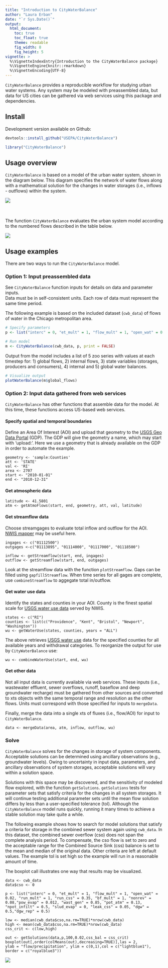 ```yaml
---
title: "Introduction to CityWaterBalance"
author: "Laura Erban"
date: "`r Sys.Date()`"
output: 
  html_document:
    toc: true
    toc_float: true
    theme: readable
    fig_width: 8
    fig_height: 5
vignette: >
  %\VignetteIndexEntry{Introduction to the CityWaterBalance package}
  %\VignetteEngine{knitr::rmarkdown}
  %\VignetteEncoding{UTF-8}
---
```


`CityWaterBalance` provides a reproducible workflow for studying urban water
systems.  Any system may be modeled with preassembled data, but data 
for US cities can be gathered via web services using this package and 
dependencies. 


## Install

Development version available on Github:

```r
devtools::install_github("USEPA/CityWaterBalance")
```

```r
library("CityWaterBalance")
```

## Usage overview

`CityWaterBalance` is based on a model of the urban water system, shown in the
diagram below.  This diagram specifies the network of water flows along with
a mathematical solution for the changes in water storages (i.e., inflows - 
outflows) within the system.  

![](urban_water_system.png)


<br><br>
The function `CityWaterBalance` evaluates the urban system model according to
the numbered flows described in the table below.

![](flow_table.png)


## Usage examples
There are two ways to run the `CityWaterBalance` model.

### Option 1:  Input preassembled data

See `CityWaterBalance` function inputs for details on data and parameter inputs.  
Data must be in self-consistent units.  Each row of data must represent the same 
time period. 

The following example is based on the included dataset (`cwb_data`) of flows of 
water in the Chicago metropolitan area.

```r
# Specify parameters
p <- list("interc" = 0, "et_mult" = 1, "flow_mult" = 1, "open_wat" = 0.02, "run_mult" = 1, "run_css" = 0.35, "bf_mult" = 1, "nonrev" = 0.08, "pow_evap" = 0.012, "wast_gen" = 0.85, "pot_atm" = 0.13, "npot_infilt" = 0.5, "slud_evap" = 0, "leak_css" = 0.05, "dgw" = 0.5, "dgw_rep" = 0.5)

# Run model
m <- CityWaterBalance(cwb_data, p, print = FALSE)
```

Output from the model includes a list of 5 zoo series with values at each 
timestep for: 1) global flows, 2) internal flows, 3) state variables (storages,
producers and consumers), 4) internal and 5) global water balances.

```r
# Visualize output
plotWaterBalance(m$global_flows)
```

### Option 2: Input data gathered from web services

`CityWaterBalance` has other functions that assemble data for the model.  At 
this time, these functions access US-based web services.

#### Specify spatial and temporal boundaries

Define an Area Of Interest (AOI) and upload that geometry to the 
[USGS Geo Data Portal](https://cida.usgs.gov/gdp/) (GDP). The GDP will give the
geometry a name, which may start with 'upload:'.  Here we use a geometry that is 
already available on the GDP in order to automate the example.

```
geometry <- 'sample:Counties'
att <- 'STATE'
val <- 'RI'
area <- 2707
start <- "2010-01-01"
end <- "2010-12-31"
```

#### Get atmospheric data

```
latitude <- 41.5801
atm <- getAtmoFlows(start, end, geometry, att, val, latitude)
```

#### Get streamflow data

Choose streamgages to evaluate total inflow and outflow for the AOI.  
[NWIS mapper](https://maps.waterdata.usgs.gov/) may be useful here.

```
ingages <- c("01112500")
outgages <-c("01113895", "01114000", "01117000", "01118500")

inflow <- getStreamflow(start, end, ingages)
outflow <- getStreamflow(start, end, outgages)
```

Look at the streamflow data with the function `plotStreamflow`.  Gaps can be 
filled using `gapfillStreamflow`.  When time series for all gages are complete, 
use `combineStreamflow` to aggegate total in/outflow.

#### Get water use data

Identify the states and counties in your AOI. County is the finest spatial scale 
for [USGS water use data](https://waterdata.usgs.gov/nwis/wu) served by NWIS.

```
states <- c("RI")
counties <- list(c("Providence", "Kent", "Bristol", "Newport", "Washington"))
wu <- getWaterUse(states, counties, years = "ALL")
```

The above retrieves [USGS water use](https://water.usgs.gov/watuse/) data for 
the specified counties for all available years and withdrawal categories. To 
reorganize the output for use by `CityWaterBalance` use:

```
wu <- combineWaterUse(start, end, wu)
```

#### Get other data

Not all input data is currently available via web services.  These
inputs (i.e., wastewater effluent, sewer overflows, runoff, baseflow and deep 
groundwater recharge) must be gathered from other sources and converted to xts 
objects with the same temporal range and resolution as the other flows. Units 
must correspond with those specified for inputs to `mergeData`.

Finally, merge the data into a single xts of fluxes (i.e., flow/AOI) for input 
to `CityWaterBalance`.  

```
data <- mergeData(area, atm, inflow, outflow, wu)
```

### Solve

`CityWaterBalance` solves for the changes in storage of system components. 
Acceptable solutions can be determined using ancillary observations (e.g., 
groundwater levels). Owing to uncertainty in input data, parameters, and 
ancillary observations of system storages, acceptable solutions will vary within 
a solution space.  

Solutions with this space may be discovered, and the sensitivity of modeled flow 
explored, with the function `getSolutions`.  `getSolutions` tests for parameter
sets that satisfy criteria for the changes in all system storages. It will 
continue testing additional parameter sets until the mean flow solution differs 
by less than a user-specified tolerance (tol). Although the `CityWaterBalance` 
model runs quickly, running it many times to achieve a stable solution may take 
quite a while.

The following example shows how to search for model solutions that satisfy a
criteria for storage in the combined sewer system again using `cwb_data`.  In 
this dataset, the combined sewer overflow (cso) does not span the complete 
analysis period.  To compensate, the cso flow is set to zero and the acceptable 
range for the Combined Source Sink (css) balance is set to the mean and median of the original data. 
Other criteria are left at default values. The example tol is set high so the example will run in a reasonable amount of time. 

The boxplot call illustrates one way that results may be visualized.

```
data <- cwb_data
data$cso <- 0

p <- list("interc" = 0, "et_mult" = 1, "flow_mult" = 1, "open_wat" = 0.02, "run_mult" = 1, "run_css" = 0.35, "bf_mult" = 1, "nonrev" = 0.08,"pow_evap" = 0.012, "wast_gen" = 0.85, "pot_atm" = 0.13, "npot_infilt" = 0.5, "slud_evap" = 0, "leak_css" = 0.05, "dgw" = 0.5,"dgw_rep" = 0.5)

low <- median(cwb_data$cso,na.rm=TRUE)*nrow(cwb_data)
high <- mean(cwb_data$cso,na.rm=TRUE)*nrow(cwb_data)
css_crit <- c(low,high)

out <- getSolutions(data,p,100,0.02,css_bal = css_crit)
boxplot(out[,order(colMeans(out),decreasing=TRUE)],las = 2, 
ylab = "flow/precipitation", ylim = c(0,1),col = c("lightblue1"), 
border = c("royalblue3"))

```
![](solutions.png)




